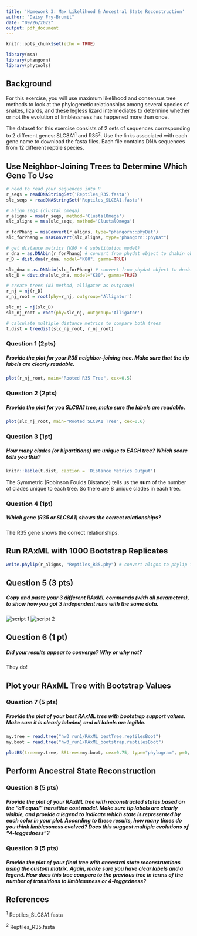 ```yaml
---
title: 'Homework 3: Max Likelihood & Ancestral State Reconstruction'
author: "Daisy Fry-Brumit"
date: "09/26/2022"
output: pdf_document
---
```


```r
knitr::opts_chunk$set(echo = TRUE)

library(msa)
library(phangorn)
library(phytools)
```

## Background

For this exercise, you will use maximum likelihood and consensus tree methods to look at the phylogenetic relationships among several species of snakes, lizards, and these legless lizard intermediates to determine whether or not the evolution of limblessness has happened more than once.

The dataset for this exercise consists of 2 sets of sequences corresponding to 2 different genes: SLC8A1^1^ and R35^2^. Use the links associated with each gene name to download the fasta files. Each file contains DNA sequences from 12 different reptile species.

## Use Neighbor-Joining Trees to Determine Which Gene To Use

```r
# need to read your sequences into R
r_seqs = readDNAStringSet('Reptiles_R35.fasta')
slc_seqs = readDNAStringSet('Reptiles_SLC8A1.fasta')

# align seqs (clustal omega)
r_aligns = msa(r_seqs, method='ClustalOmega')
slc_aligns = msa(slc_seqs, method='ClustalOmega')

r_forPhang = msaConvert(r_aligns, type="phangorn::phyDat")
slc_forPhang = msaConvert(slc_aligns, type="phangorn::phyDat")

# get distance metrics (K80 + G substitution model)
r_dna = as.DNAbin(r_forPhang) # convert from phydat object to dnabin object
r_D = dist.dna(r_dna, model="K80", gamma=TRUE)

slc_dna = as.DNAbin(slc_forPhang) # convert from phydat object to dnabin object
slc_D = dist.dna(slc_dna, model="K80", gamma=TRUE)

# create trees (NJ method, alligator as outgroup)
r_nj = nj(r_D)
r_nj_root = root(phy=r_nj, outgroup='Alligator')

slc_nj = nj(slc_D)
slc_nj_root = root(phy=slc_nj, outgroup='Alligator')

# calculate multiple distance metrics to compare both trees
t.dist = treedist(slc_nj_root, r_nj_root)
```

### Question 1 (2pts)

#####  Provide the plot for your R35 neighbor-joining tree. Make sure that the tip labels are clearly readable.

```r
plot(r_nj_root, main="Rooted R35 Tree", cex=0.5)
```

### Question 2 (2pts)

##### Provide the plot for you SLC8A1 tree; make sure the labels are readable. 

```r
plot(slc_nj_root, main="Rooted SLC8A1 Tree", cex=0.6)
```

### Question 3 (1pt)

#####  How many clades (or bipartitions) are unique to EACH tree? Which score tells you this?

```r
knitr::kable(t.dist, caption = 'Distance Metrics Output')
```

The Symmetric (Robinson Foulds Distance) tells us the **sum** of the number of clades unique to each tree. So there are 8 unique clades in each tree.

### Question 4 (1pt)

##### Which gene (R35 or SLC8A1) shows the correct relationships?

The R35 gene shows the correct relationships.

## Run RAxML with 1000 Bootstrap Replicates

```r
write.phylip(r_aligns, "Reptiles_R35.phy") # convert aligns to phylip file
```

## Question 5 (3 pts)

##### Copy and paste your 3 different RAxML commands (with all parameters), to show how you got 3 independent runs with the same data.

![script 1](slurmPic.jpg)
![script 2](slurmPic1.jpg)

## Question 6 (1 pt)

##### Did your results appear to converge? Why or why not?

They do! 

## Plot your RAxML Tree with Bootstrap Values

### Question 7 (5 pts) 

##### Provide the plot of your best RAxML tree with bootstrap support values. Make sure it is clearly labeled, and all labels are legible.


```r
my.tree = read.tree("hw3_run1/RAxML_bestTree.reptilesBoot")
my.boot = read.tree("hw3_run1/RAxML_bootstrap.reptilesBoot")

plotBS(tree=my.tree, BStrees=my.boot, cex=0.75, type="phylogram", p=0, bs.col="red")
```

## Perform Ancestral State Reconstruction

### Question 8 (5 pts)

##### Provide the plot of your RAxML tree with reconstructed states based on the "all equal" transition cost model. Make sure tip labels are clearly visible, and provide a legend to indicate which state is represented by each color in your plot.  According to these results, how many times do you think limblessness evolved? Does this suggest multiple evolutions of "4-leggedness"?

### Question 9 (5 pts)

##### Provide the plot of your final tree with ancestral state reconstructions using the custom matrix. Again, make sure you have clear labels and a legend.  How does this tree compare to the previous tree in terms of the number of transitions to limblessness or 4-leggedness? 

## References

^1^ Reptiles_SLC8A1.fasta

^2^ Reptiles_R35.fasta